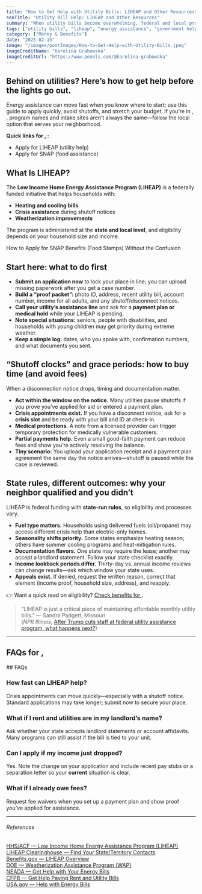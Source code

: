 ```yaml
---
title: "How to Get Help with Utility Bills: LIHEAP and Other Resources"
seoTitle: "Utility Bill Help: LIHEAP and Other Resources"
summary: "When utility bills become overwhelming, federal and local programs like LIHEAP can offer energy assistance to low-income households. Learn how to apply, what’s covered, and where to find help."
tags: ["utility bills", "liheap", "energy assistance", "government help", "low income"]
category: ["Money & Benefits"]
date: "2025-02-15"
image: "/images/postImages/How-to-Get-Help-with-Utility-Bills.jpeg"
imageCreditName: "Karolina Grabowska"
imageCreditUrl: "https://www.pexels.com/@karolina-grabowska"
---
```


## Behind on utilities? Here’s how to get help before the lights go out.

Energy assistance can move fast when you know where to start; use this guide to apply quickly, avoid shutoffs, and stretch your budget. <IfLocation>If you’re in <City/>, <State/>, program names and intake sites aren’t always the same—follow the local option that serves your neighborhood.</IfLocation>

<BenefitsCtaBanner focus="housing" copy="You may qualify for help with heating, cooling, or energy bills through LIHEAP or local programs." />

<IfLocation>
<div className="not-prose my-12 p-4 rounded-xl border-[3px] bg-muted">
  <p className="mb-2"><strong>Quick links for <City/>, <State/>:</strong></p>
  <ul className="list-disc ml-5 space-y-1">
    <li><ResourceLink name="liheap">Apply for LIHEAP (utility help)</ResourceLink></li>
    <li><ResourceLink name="snap">Apply for SNAP (food assistance)</ResourceLink></li>
  </ul>
</div>
</IfLocation>

## What Is LIHEAP?

The **Low Income Home Energy Assistance Program (LIHEAP)** is a federally funded initiative that helps households with:

- **Heating and cooling bills**  
- **Crisis assistance** during shutoff notices  
- **Weatherization improvements**

The program is administered at the **state and local level**, and eligibility depends on your household size and income.

<CrossLink href="./how-to-apply-for-snap-benefits-food-stamps-without-the-confusion">How to Apply for SNAP Benefits (Food Stamps) Without the Confusion</CrossLink>

## Start here: what to do first
- **Submit an application now** to lock your place in line; you can upload missing paperwork after you get a case number.
- **Build a “proof packet”:** photo ID, address, recent utility bill, account number, income for all adults, and any shutoff/disconnect notices.
- **Call your utility’s assistance line** and ask for a **payment plan or medical hold** while your LIHEAP is pending.
- **Note special situations:** seniors, people with disabilities, and households with young children may get priority during extreme weather.
- **Keep a simple log:** dates, who you spoke with, confirmation numbers, and what documents you sent.

## “Shutoff clocks” and grace periods: how to buy time (and avoid fees)
When a disconnection notice drops, timing and documentation matter.
- **Act within the window on the notice.** Many utilities pause shutoffs if you prove you’ve applied for aid or entered a payment plan.
- **Crisis appointments exist.** If you have a disconnect notice, ask for a **crisis slot** and be ready with your bill and ID at check-in.
- **Medical protections.** A note from a licensed provider can trigger temporary protection for medically vulnerable customers.
- **Partial payments help.** Even a small good-faith payment can reduce fees and show you’re actively resolving the balance.
- **Tiny scenario:** You upload your application receipt and a payment plan agreement the same day the notice arrives—shutoff is paused while the case is reviewed.

## State rules, different outcomes: why your neighbor qualified and you didn’t
LIHEAP is federal funding with **state-run rules**, so eligibility and processes vary.
- **Fuel type matters.** Households using delivered fuels (oil/propane) may access different crisis help than electric-only homes.
- **Seasonality shifts priority.** Some states emphasize heating season; others have summer cooling programs and heat-mitigation rules.
- **Documentation flavors.** One state may require the lease; another may accept a landlord statement. Follow your state checklist exactly.
- **Income lookback periods differ.** Thirty-day vs. annual income reviews can change results—ask which window your state uses.
- **Appeals exist.** If denied, request the written reason, correct that element (income proof, household size, address), and reapply.

<IfLocation>
<div className="mt-3">👉 Want a quick read on eligibility? <a href="/tools/check-benefits" className="underline">Check benefits for <City/></a>.</div>
</IfLocation>

> “LIHEAP is just a critical piece of maintaining affordable monthly utility bills.”
> — Sandra Padgett, Missouri  
(*NPR Illinois*, [After Trump cuts staff at federal utility assistance program, what happens next?](https://www.nprillinois.org/2025-04-14/liheap-federal-layoffs-utility-assistance-funding))

---

<IfLocation>
  <h2>FAQs for <City/>, <State/></h2>
  <ResourceLink name="liheap" field="faqs" />
</IfLocation>

<IfNoLocation>
## FAQs
  
### How fast can LIHEAP help?
Crisis appointments can move quickly—especially with a shutoff notice. Standard applications may take longer; submit now to secure your place.

### What if I rent and utilities are in my landlord’s name?
Ask whether your state accepts landlord statements or account affidavits. Many programs can still assist if the bill is tied to your unit.

### Can I apply if my income just dropped?
Yes. Note the change on your application and include recent pay stubs or a separation letter so your **current** situation is clear.

### What if I already owe fees?
Request fee waivers when you set up a payment plan and show proof you’ve applied for assistance.
</IfNoLocation>

---
###### References

<div className="references">
<a href="https://acf.gov/ocs/programs/liheap" target="_blank" rel="noopener noreferrer">HHS/ACF — Low Income Home Energy Assistance Program (LIHEAP)</a><br />
<a href="https://liheapch.acf.gov/search-tool/state-territory" target="_blank" rel="noopener noreferrer">LIHEAP Clearinghouse — Find Your State/Territory Contacts</a><br />
<a href="https://www.benefits.gov/benefit/623" target="_blank" rel="noopener noreferrer">Benefits.gov — LIHEAP Overview</a><br />
<a href="https://www.energy.gov/scep/wap/weatherization-assistance-program" target="_blank" rel="noopener noreferrer">DOE — Weatherization Assistance Program (WAP)</a><br />
<a href="https://neada.org/billhelp/" target="_blank" rel="noopener noreferrer">NEADA — Get Help with Your Energy Bills</a><br />
<a href="https://www.consumerfinance.gov/housing/housing-insecurity/help-for-renters/get-help-paying-rent-and-bills/" target="_blank" rel="noopener noreferrer">CFPB — Get Help Paying Rent and Utility Bills</a><br />
<a href="https://www.usa.gov/help-with-energy-bills" target="_blank" rel="noopener noreferrer">USA.gov — Help with Energy Bills</a><br />
</div>
